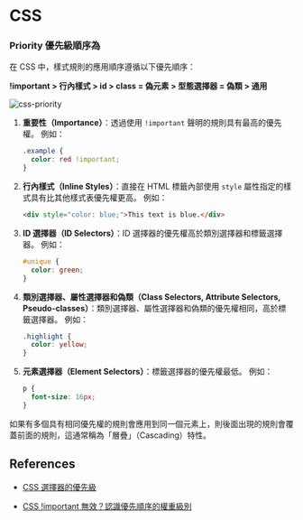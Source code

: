 # CSS

### **Priority 優先級順序為**

在 CSS 中，樣式規則的應用順序遵循以下優先順序：

**!important > 行內樣式 > id > class = 偽元素 > 型態選擇器 = 偽類 > 通用**

![css-priority](/css.png)

1. **重要性（Importance）**：透過使用 `!important` 聲明的規則具有最高的優先權。 例如：

   ```css
   .example {
     color: red !important;
   }
   ```

2. **行內樣式（Inline Styles）**：直接在 HTML 標籤內部使用 `style` 屬性指定的樣式具有比其他樣式表優先權更高。 例如：

   ```html
   <div style="color: blue;">This text is blue.</div>
   ```

3. **ID 選擇器（ID Selectors）**：ID 選擇器的優先權高於類別選擇器和標籤選擇器。 例如：

   ```css
   #unique {
     color: green;
   }
   ```

4. **類別選擇器、屬性選擇器和偽類（Class Selectors, Attribute Selectors, Pseudo-classes）**：類別選擇器、屬性選擇器和偽類的優先權相同，高於標籤選擇器。 例如：

   ```css
   .highlight {
     color: yellow;
   }
   ```

5. **元素選擇器（Element Selectors）**：標籤選擇器的優先權最低。 例如：
   ```css
   p {
     font-size: 16px;
   }
   ```

如果有多個具有相同優先權的規則會應用到同一個元素上，則後面出現的規則會覆蓋前面的規則，這通常稱為「層疊」（Cascading）特性。

## References

- [CSS 選擇器的優先級](https://www.explainthis.io/zh-hant/swe/css-specificity)

- [CSS !important 無效？認識優先順序的權重級別](https://kumo.tw/article.php?id=89)
